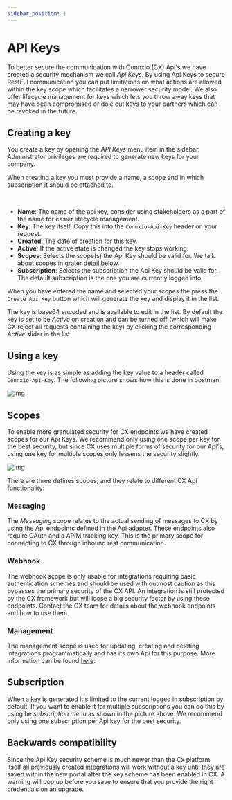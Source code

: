 ```yaml
---
sidebar_position: 1
---
```


# API Keys

To better secure the communication with Connxio (CX) Api's we have created a security mechanism we call *Api Keys*. By using Api Keys to secure RestFul communication you can put limitations on what actions are allowed within the key scope which facilitates a narrower security model. We also offer lifecycle management for keys which lets you throw away keys that may have been compromised or dole out keys to your partners which can be revoked in the future.

## Creating a key

You create a key by opening the *API Keys* menu item in the sidebar. Administrator privileges are required to generate new keys for your company.

When creating a key you must provide a name, a scope and in which subscription it should be attached to.



<div style={{maxWidth: '800px'}}>
  <ThemedImage
    alt="How to create an API key"
    sources={{
      light: useBaseUrl('/img/docs/create-apikey-light.webp'),
      dark: useBaseUrl('/img/docs/create-apikey-dark.webp'),
    }}
  />
</div>
<br />

- **Name**: The name of the api key, consider using stakeholders as a part of the name for easier lifecycle management.
- **Key**: The key itself. Copy this into the `Connxio-Api-Key` header on your request.
- **Created**: The date of creation for this key.
- **Active**: If the active state is changed the key stops working.
- **Scopes**: Selects the scope(s) the Api Key should be valid for. We talk about scopes in grater detail [below](#scopes).
- **Subscription**: Selects the subscription the Api Key should be valid for. The default subscription is the one you are currently logged into.

When you have entered the name and selected your scopes the press the `Create Api Key` button which will generate the key and display it in the list.

The key is base64 encoded and is available to edit in the list. By default the key is set to be *Active* on creation and can be turned off (which will make CX reject all requests containing the key) by clicking the corresponding *Active* slider in the list.

## Using a key

Using the key is as simple as adding the key value to a header called `Connxio-Api-Key`. The following picture shows how this is done in postman:

![img](https://cmhpictsa.blob.core.windows.net/pictures/ApiKey_Postman.png?sv=2020-10-02&st=2022-08-03T09%3A25%3A35Z&se=2030-08-04T09%3A25%3A00Z&sr=b&sp=r&sig=eIN4qgy68j2IoryW2%2BTrj1dDEy0h5%2FKLouq9xfFeZGs%3D)

## Scopes

To enable more granulated security for CX endpoints we have created scopes for our Api Keys. We recommend only using one scope per key for the best security, but since CX uses multiple forms of security for our Api's, using one key for multiple scopes only lessens the security slightly.

![img](https://cmhpictsa.blob.core.windows.net/pictures/ApiKey_Scopes.png?sv=2020-10-02&st=2022-06-10T11%3A56%3A38Z&se=2040-06-11T11%3A56%3A00Z&sr=b&sp=r&sig=QR1yJFNOq8htrguGLwyWgfzczcKQmf3m%2BVxIQbZVp7w%3D)

There are three defines scopes, and they relate to different CX Api functionality:

### Messaging

The *Messaging* scope relates to the actual sending of messages to CX by using the Api endpoints defined in the [Api adapter](/integrations/adapters/inbound/api). These endpoints also require OAuth and a APIM tracking key. This is the primary scope for connecting to CX through inbound rest communication.

### Webhook

The webhook scope is only usable for integrations requiring basic authentication schemes and should be used with outmost caution as this bypasses the primary security of the CX API. An integration is still protected by the CX framework but will loose a big security factor by using these endpoints. Contact the CX team for details about the webhook endpoints and how to use them.

### Management

The management scope is used for updating, creating and deleting integrations programmatically and has its own Api for this purpose. More information can be found [here](/api/management-api/introduction).

## Subscription

When a key is generated it's limited to the current logged in subscription by default. If you want to enable it for multiple subscriptions you can do this by using he *subscription menu* as shown in the picture above. We recommend only using one subscription per Api key for the best security.

## Backwards compatibility

Since the Api Key security scheme is much newer than the Cx platform itself all previously created integrations will work without a key until they are saved within the new portal after the key scheme has been enabled in CX. A warning will pop up before you save to ensure that you provide the right credentials on an upgrade.
